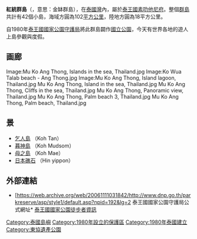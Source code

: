 {{Infobox Protected area 
| name = 安通国家公园
| iucn_category = II
| photo = Mu Ko Ang Thong, Islands in the sea 3, Thailand.jpg
| photo_caption = 安通国家公园鸟瞰
| map = Thailand
| map_caption     = 位置
| map_width = 
| relief = 1
| location = [[素叻府|素叻府]], [[泰国|泰国]]
| nearest_city = [[素叻他尼|素叻他尼]]
| lat_d = 9
| lat_m = 37
| lat_s = 22
| lat_NS = N
| long_d = 99
| long_m = 40
| long_s = 30
| long_EW = E
| area = 102 km²
| established = 1980
| visitation_num = 
| visitation_year = 
| governing_body = 国家公园，野生动物和植物保护总署，自然资源和环境部
}}

'''紅統群島'''（{{lang-th|อุทยานแห่งชาติหมู่เกาะอ่างทอง}}，意思：金缽群島），在[[泰國灣|泰國灣]]內，屬於[[泰王國|泰王國]][[素叻他尼府|素叻他尼府]]。整個[[群島|群島]]共計有42個小島，海域方圓為102[[平方公里|平方公里]]，陸地方圓為18平方公里。

自1980年[[泰王國國家公園守護局|泰王國國家公園守護局]]將此群島闢作[[泰王國國立公園|國立公園]]，今天有世界各地的遊人上島參觀與度假。

==画廊==
<Gallery>
Image:Mu Ko Ang Thong, Islands in the sea, Thailand.jpg
Image:Ko Wua Talab beach - Ang Thong.jpg
Image:Mu Ko Ang Thong, Island lagoon, Thailand.jpg
Mu Ko Ang Thong, Island in the sea, Thailand.jpg
Mu Ko Ang Thong, Cliffs in the sea, Thailand.jpg
Mu Ko Ang Thong, Panoramic view, Thailand.jpg 
Mu Ko Ang Thong, Palm beach 3, Thailand.jpg 
Mu Ko Ang Thong, Palm beach, Thailand.jpg
</Gallery>
==景==
* [[乞人島|乞人島]]  （Koh Tan）
* [[暮神島|暮神島]] （Koh Mudsom）
* [[母之島|母之島]]  （Koh Mae）
* [[日本礁石|日本礁石]]  （Hin yippon） 

== 外部連結 ==
{{commonscat}}
* [https://web.archive.org/web/20061111031842/http://www.dnp.go.th/parkreserve/asp/style1/default.asp?npid=192&lg=2 泰王國國家公園守護局公式網址* [http://www.trekthailand.net/m12/index.html 泰王國國家公園徒步者資訊] {{De}} {{En}}
{{東協遺產公園}}
{{Thailand-geo-stub}}
[[Category:泰國島嶼|Category:泰國島嶼]]
[[Category:1980年設立的保護區|Category:1980年設立的保護區]]
[[Category:1980年泰國建立|Category:1980年泰國建立]]
[[Category:東協遺產公園|Category:東協遺產公園]]